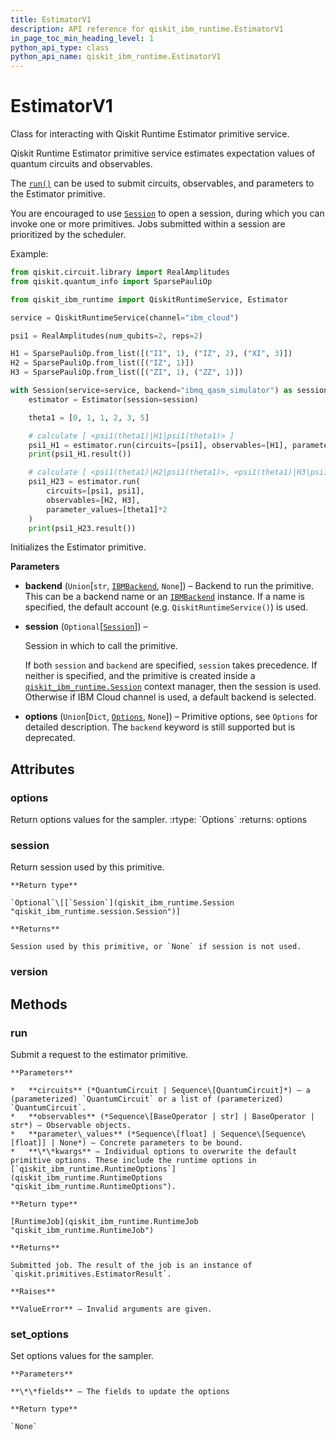 ```yaml
---
title: EstimatorV1
description: API reference for qiskit_ibm_runtime.EstimatorV1
in_page_toc_min_heading_level: 1
python_api_type: class
python_api_name: qiskit_ibm_runtime.EstimatorV1
---
```


# EstimatorV1

<Class id="qiskit_ibm_runtime.EstimatorV1" github="https://github.com/Qiskit/qiskit-ibm-runtime/tree/stable/0.23/qiskit_ibm_runtime/estimator.py#L182-L366" signature="EstimatorV1(backend=None, session=None, options=None)">
  Class for interacting with Qiskit Runtime Estimator primitive service.

  Qiskit Runtime Estimator primitive service estimates expectation values of quantum circuits and observables.

  The [`run()`](#qiskit_ibm_runtime.EstimatorV1.run "qiskit_ibm_runtime.EstimatorV1.run") can be used to submit circuits, observables, and parameters to the Estimator primitive.

  You are encouraged to use [`Session`](qiskit_ibm_runtime.Session "qiskit_ibm_runtime.Session") to open a session, during which you can invoke one or more primitives. Jobs submitted within a session are prioritized by the scheduler.

  Example:

  ```python
  from qiskit.circuit.library import RealAmplitudes
  from qiskit.quantum_info import SparsePauliOp

  from qiskit_ibm_runtime import QiskitRuntimeService, Estimator

  service = QiskitRuntimeService(channel="ibm_cloud")

  psi1 = RealAmplitudes(num_qubits=2, reps=2)

  H1 = SparsePauliOp.from_list([("II", 1), ("IZ", 2), ("XI", 3)])
  H2 = SparsePauliOp.from_list([("IZ", 1)])
  H3 = SparsePauliOp.from_list([("ZI", 1), ("ZZ", 1)])

  with Session(service=service, backend="ibmq_qasm_simulator") as session:
      estimator = Estimator(session=session)

      theta1 = [0, 1, 1, 2, 3, 5]

      # calculate [ <psi1(theta1)|H1|psi1(theta1)> ]
      psi1_H1 = estimator.run(circuits=[psi1], observables=[H1], parameter_values=[theta1])
      print(psi1_H1.result())

      # calculate [ <psi1(theta1)|H2|psi1(theta1)>, <psi1(theta1)|H3|psi1(theta1)> ]
      psi1_H23 = estimator.run(
          circuits=[psi1, psi1],
          observables=[H2, H3],
          parameter_values=[theta1]*2
      )
      print(psi1_H23.result())
  ```

  Initializes the Estimator primitive.

  **Parameters**

  *   **backend** (`Union`\[`str`, [`IBMBackend`](qiskit_ibm_runtime.IBMBackend "qiskit_ibm_runtime.ibm_backend.IBMBackend"), `None`]) – Backend to run the primitive. This can be a backend name or an [`IBMBackend`](qiskit_ibm_runtime.IBMBackend "qiskit_ibm_runtime.IBMBackend") instance. If a name is specified, the default account (e.g. `QiskitRuntimeService()`) is used.

  *   **session** (`Optional`\[[`Session`](qiskit_ibm_runtime.Session "qiskit_ibm_runtime.session.Session")]) –

      Session in which to call the primitive.

      If both `session` and `backend` are specified, `session` takes precedence. If neither is specified, and the primitive is created inside a [`qiskit_ibm_runtime.Session`](qiskit_ibm_runtime.Session "qiskit_ibm_runtime.Session") context manager, then the session is used. Otherwise if IBM Cloud channel is used, a default backend is selected.

  *   **options** (`Union`\[`Dict`, [`Options`](qiskit_ibm_runtime.options.Options "qiskit_ibm_runtime.options.options.Options"), `None`]) – Primitive options, see `Options` for detailed description. The `backend` keyword is still supported but is deprecated.

  ## Attributes

  ### options

  <Attribute id="qiskit_ibm_runtime.EstimatorV1.options" name="options">
    Return options values for the sampler. :rtype: `Options` :returns: options
  </Attribute>

  ### session

  <Attribute id="qiskit_ibm_runtime.EstimatorV1.session" name="session">
    Return session used by this primitive.

    **Return type**

    `Optional`\[[`Session`](qiskit_ibm_runtime.Session "qiskit_ibm_runtime.session.Session")]

    **Returns**

    Session used by this primitive, or `None` if session is not used.
  </Attribute>

  ### version

  <Attribute id="qiskit_ibm_runtime.EstimatorV1.version" name="version" attributeValue="= 1" />

  ## Methods

  ### run

  <Function id="qiskit_ibm_runtime.EstimatorV1.run" name="run" github="https://github.com/Qiskit/qiskit-ibm-runtime/tree/stable/0.23/qiskit_ibm_runtime/estimator.py#L261-L295" signature="run(circuits, observables, parameter_values=None, **kwargs)">
    Submit a request to the estimator primitive.

    **Parameters**

    *   **circuits** (*QuantumCircuit | Sequence\[QuantumCircuit]*) – a (parameterized) `QuantumCircuit` or a list of (parameterized) `QuantumCircuit`.
    *   **observables** (*Sequence\[BaseOperator | str] | BaseOperator | str*) – Observable objects.
    *   **parameter\_values** (*Sequence\[float] | Sequence\[Sequence\[float]] | None*) – Concrete parameters to be bound.
    *   **\*\*kwargs** – Individual options to overwrite the default primitive options. These include the runtime options in [`qiskit_ibm_runtime.RuntimeOptions`](qiskit_ibm_runtime.RuntimeOptions "qiskit_ibm_runtime.RuntimeOptions").

    **Return type**

    [RuntimeJob](qiskit_ibm_runtime.RuntimeJob "qiskit_ibm_runtime.RuntimeJob")

    **Returns**

    Submitted job. The result of the job is an instance of `qiskit.primitives.EstimatorResult`.

    **Raises**

    **ValueError** – Invalid arguments are given.
  </Function>

  ### set\_options

  <Function id="qiskit_ibm_runtime.EstimatorV1.set_options" name="set_options" github="https://github.com/Qiskit/qiskit-ibm-runtime/tree/stable/0.23/qiskit_ibm_runtime/base_primitive.py#L437-L445" signature="set_options(**fields)">
    Set options values for the sampler.

    **Parameters**

    **\*\*fields** – The fields to update the options

    **Return type**

    `None`
  </Function>
</Class>

